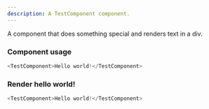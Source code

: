 ```yaml
---
description: A TestComponent component.
---
```



A component that does something special and renders text in a div.

### Component usage
```js
<TestComponent>Hello world!</TestComponent>
```

### Render hello world!

```js live
<TestComponent>Hello world!</TestComponent>
```
